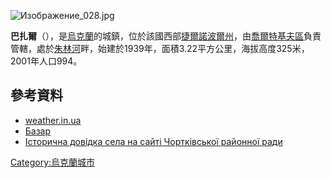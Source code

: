 [[Image:Изображение_028.jpg|right]]
{{coord|48|56|50|N|25|34|27|E|scale:30000|display=title}}

'''巴扎爾'''（{{lang-uk|Базар}}），是[[烏克蘭|烏克蘭]]的城鎮，位於該國西部[[捷爾諾波爾州|捷爾諾波爾州]]，由[[喬爾特基夫區|喬爾特基夫區]]負責管轄，處於[[朱林河|朱林河]]畔，始建於1939年，面積3.22平方公里，海拔高度325米，2001年人口994。

==參考資料==
*[http://weather.in.ua/ua/ternopol%27skaja/506 weather.in.ua] {{Wayback|url=http://weather.in.ua/ua/ternopol%27skaja/506 |date=20160305205354 }}
*[http://gska2.rada.gov.ua/pls/z7502/A005?rdat1=11.04.2015&rf7571=31864 Базар]{{dead link|date=2017年12月 |bot=InternetArchiveBot |fix-attempted=yes }}
* [https://web.archive.org/web/20160329084541/http://chortkivrr.te.ua/140 Історична довідка села на сайті Чортківської районної ради]

{{Ukraine-geo-stub}}
[[Category:烏克蘭城市|Category:烏克蘭城市]]